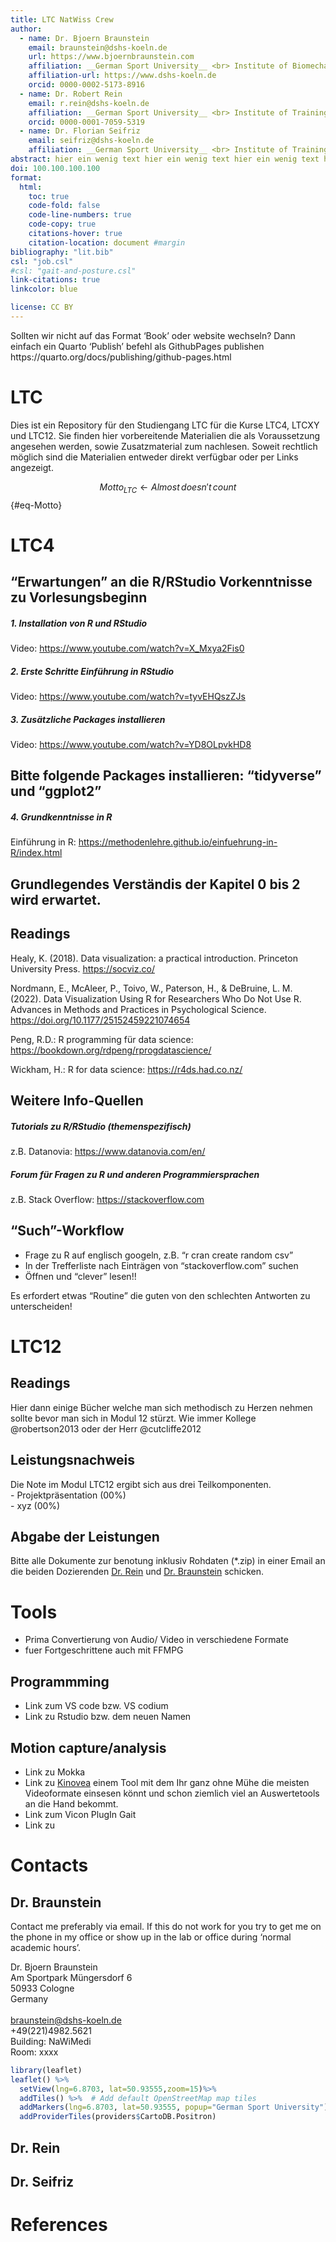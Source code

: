 ```yaml
---
title: LTC NatWiss Crew
author:
  - name: Dr. Bjoern Braunstein
    email: braunstein@dshs-koeln.de
    url: https://www.bjoernbraunstein.com
    affiliation: __German Sport University__ <br> Institute of Biomechanics and Orthopaedics <br> Institute of Movement- and Neuroscience
    affiliation-url: https://www.dshs-koeln.de
    orcid: 0000-0002-5173-8916
  - name: Dr. Robert Rein
    email: r.rein@dshs-koeln.de
    affiliation: __German Sport University__ <br> Institute of Training and Computer Science
    orcid: 0000-0001-7059-5319
  - name: Dr. Florian Seifriz
    email: seifriz@dshs-koeln.de
    affiliation: __German Sport University__ <br> Institute of Training and Computer Science
abstract: hier ein wenig text hier ein wenig text hier ein wenig text hier ein wenig text hier ein wenig text hier ein wenig text hier ein wenig text hier ein wenig text hier ein wenig texthier ein wenig text hier ein wenig text hier ein wenig text hier ein wenig text hier ein wenig text.
doi: 100.100.100.100
format: 
  html:
    toc: true
    code-fold: false
    code-line-numbers: true
    code-copy: true
    citations-hover: true
    citation-location: document #margin
bibliography: "lit.bib"
csl: "job.csl"
#csl: "gait-and-posture.csl"
link-citations: true
linkcolor: blue

license: CC BY
---
```


::: callout-important
Sollten wir nicht auf das Format 'Book' oder website wechseln? Dann einfach ein Quarto 'Publish' befehl als GithubPages publishen https://quarto.org/docs/publishing/github-pages.html
:::

# LTC

Dies ist ein Repository für den Studiengang LTC für die Kurse LTC4, LTCXY und LTC12. Sie finden hier vorbereitende Materialien die als Voraussetzung angesehen werden, sowie Zusatzmaterial zum nachlesen. Soweit rechtlich möglich sind die Materialien entweder direkt verfügbar oder per Links angezeigt.

$$
Motto_{LTC} \leftarrow Almost \, doesn't \, count
$$ {#eq-Motto}

# LTC4

## "Erwartungen" an die R/RStudio Vorkenntnisse zu Vorlesungsbeginn

##### 1. Installation von R und RStudio

Video: <https://www.youtube.com/watch?v=X_Mxya2Fis0>

##### 2. Erste Schritte Einführung in RStudio

Video: <https://www.youtube.com/watch?v=tyvEHQszZJs>

##### 3. Zusätzliche Packages installieren

Video: <https://www.youtube.com/watch?v=YD8OLpvkHD8>

::: {.callout-important appearance="simple"}
## Bitte folgende Packages installieren: "tidyverse" und "ggplot2"
:::

##### 4. Grundkenntnisse in R

Einführung in R: <https://methodenlehre.github.io/einfuehrung-in-R/index.html>

::: {.callout-important appearance="simple"}
## Grundlegendes Verständis der Kapitel 0 bis 2 wird erwartet.
:::

## Readings
Healy, K. (2018). Data visualization: a practical introduction. Princeton University Press. <https://socviz.co/>

Nordmann, E., McAleer, P., Toivo, W., Paterson, H., & DeBruine, L. M. (2022). Data Visualization Using R for Researchers Who Do Not Use R. Advances in Methods and Practices in Psychological Science. <https://doi.org/10.1177/25152459221074654>

Peng, R.D.: R programming für data science: <https://bookdown.org/rdpeng/rprogdatascience/>

Wickham, H.: R for data science: <https://r4ds.had.co.nz/>

## Weitere Info-Quellen

##### Tutorials zu R/RStudio (themenspezifisch)

z.B. Datanovia: <https://www.datanovia.com/en/>

##### Forum für Fragen zu R und anderen Programmiersprachen

z.B. Stack Overflow: <https://stackoverflow.com>

::: {.callout-tip appearance="simple"}
## "Such"-Workflow
-   Frage zu R auf englisch googeln, z.B. "r cran create random csv"
-   In der Trefferliste nach Einträgen von "stackoverflow.com" suchen
-   Öffnen und "clever" lesen!!

Es erfordert etwas "Routine" die guten von den schlechten Antworten zu unterscheiden!
:::

# LTC12

## Readings

Hier dann einige Bücher welche man sich methodisch zu Herzen nehmen sollte bevor man sich in Modul 12 stürzt. Wie immer Kollege @robertson2013 oder der Herr @cutcliffe2012

::: callout-important
## Leistungsnachweis

Die Note im Modul LTC12 ergibt sich aus drei Teilkomponenten.\
- Projektpräsentation (00%)\
- xyz (00%)
:::

## Abgabe der Leistungen

Bitte alle Dokumente zur benotung inklusiv Rohdaten (\*.zip) in einer Email an die beiden Dozierenden [Dr. Rein](mailto:r.rein@dshs-koeln.de) und [Dr. Braunstein](mailto:braunstein@dshs-koeln.de) schicken.

# Tools

-   Prima Convertierung von Audio/ Video in verschiedene Formate\
-   fuer Fortgeschrittene auch mit FFMPG

## Programmming

-   Link zum VS code bzw. VS codium
-   Link zu Rstudio bzw. dem neuen Namen

## Motion capture/analysis

-   Link zu Mokka
-   Link zu [Kinovea](https://www.kinovea.org) einem Tool mit dem Ihr ganz ohne Mühe die meisten Videoformate einsesen könnt und schon ziemlich viel an Auswertetools an die Hand bekommt.
-   Link zum Vicon PlugIn Gait
-   Link zu

# Contacts

## Dr. Braunstein

Contact me preferably via email. If this do not work for you try to get me on the phone in my office or show up in the lab or office during 'normal academic hours'.

Dr. Bjoern Braunstein\
Am Sportpark Müngersdorf 6\
50933 Cologne\
Germany\
<br /> [braunstein\@dshs-koeln.de](mailto:braunstein@dshs-koeln.de)\
+49(221)4982.5621\
Building: NaWiMedi\
Room: xxxx

```r
library(leaflet)
leaflet() %>%
  setView(lng=6.8703, lat=50.93555,zoom=15)%>%
  addTiles() %>%  # Add default OpenStreetMap map tiles
  addMarkers(lng=6.8703, lat=50.93555, popup="German Sport University")%>%
  addProviderTiles(providers$CartoDB.Positron)
```

## Dr. Rein

## Dr. Seifriz

# References

::: {#refs}
:::
